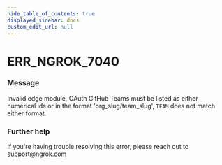 ```yaml
---
hide_table_of_contents: true
displayed_sidebar: docs
custom_edit_url: null
---
```



# ERR_NGROK_7040

### Message

Invalid edge module, OAuth GitHub Teams must be listed as either numerical ids or in the format 'org_slug/team_slug', `TEAM` does not match either format.

### Further help

If you're having trouble resolving this error, please reach out to [support@ngrok.com](mailto:support@ngrok.com?subject=Help%20with%20ERR_NGROK_7040)

<ErrorDetails error="err_ngrok_7040" />
